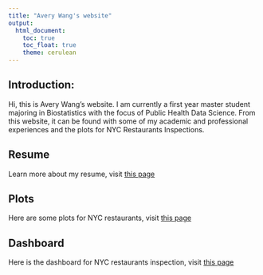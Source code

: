 ```yaml
---
title: "Avery Wang's website"
output: 
  html_document:
    toc: true
    toc_float: true
    theme: cerulean
---
```


## Introduction:

Hi, this is Avery Wang's website. I am currently a first year master student majoring in Biostatistics with the focus of Public Health Data Science. From this website, it can be found with some of my academic and professional experiences and the plots for NYC Restaurants Inspections.


## Resume 
Learn more about my resume, visit [this page](about.html)

## Plots
Here are some plots for NYC restaurants, visit [this page](plots.html)

## Dashboard

Here is the dashboard for NYC restaurants inspection, visit [this page](dashboard.html)


